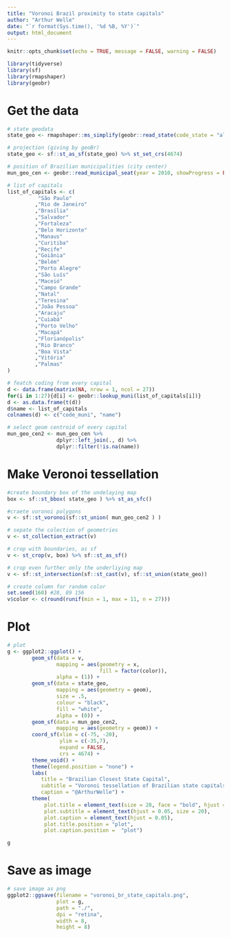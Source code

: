 ```yaml
---
title: "Voronoi Brazil proximity to state capitals"
author: "Arthur Welle"
date: "`r format(Sys.time(), '%d %B, %Y')`"
output: html_document
---
```


```r
knitr::opts_chunk$set(echo = TRUE, message = FALSE, warning = FALSE)
```


```r
library(tidyverse)
library(sf)
library(rmapshaper)
library(geobr)
```


# Get the data

```r
# state geodata
state_geo <- rmapshaper::ms_simplify(geobr::read_state(code_state = "all", year = 2018, showProgress = FALSE), keep=0.05)

# projection (giving by geoBr)
state_geo <- sf::st_as_sf(state_geo) %>% st_set_crs(4674)

# position of Brazilian municipalities (city center)
mun_geo_cen <- geobr::read_municipal_seat(year = 2010, showProgress = FALSE)

# list of capitals
list_of_capitals <- c( 
          "São Paulo"
         ,"Rio de Janeiro"
         ,"Brasília"
         ,"Salvador"
         ,"Fortaleza"
         ,"Belo Horizonte"
         ,"Manaus"
         ,"Curitiba"
         ,"Recife"
         ,"Goiânia"
         ,"Belém"
         ,"Porto Alegre"
         ,"São Luís"
         ,"Maceió"
         ,"Campo Grande"
         ,"Natal"
         ,"Teresina"
         ,"João Pessoa"
         ,"Aracaju"
         ,"Cuiabá"
         ,"Porto Velho"
         ,"Macapá"
         ,"Florianópolis"
         ,"Rio Branco"
         ,"Boa Vista"
         ,"Vitória"
         ,"Palmas"
)

# featch coding from every capital 
d <- data.frame(matrix(NA, nrow = 1, ncol = 27))
for(i in 1:27){d[i] <- geobr::lookup_muni(list_of_capitals[i])}
d <- as.data.frame(t(d))
d$name <- list_of_capitals
colnames(d) <- c("code_muni", "name")

# select geom centroid of every capital
mun_geo_cen2 <- mun_geo_cen %>% 
                dplyr::left_join(., d) %>% 
                dplyr::filter(!is.na(name))

```

# Make Veronoi tessellation

```r
#create boundary box of the undelaying map 
box <- sf::st_bbox( state_geo ) %>% st_as_sfc()

#craete voronoi polygons
v <- sf::st_voronoi(sf::st_union( mun_geo_cen2 ) )

# sepate the colection of geometries
v <- st_collection_extract(v)

# crop with boundaries, as sf
v <- st_crop(v, box) %>% sf::st_as_sf()

# crop even further only the underliying map 
v <- sf::st_intersection(sf::st_cast(v), sf::st_union(state_geo))

# create column for random color
set.seed(160) #28, 89 156
v$color <- c(round(runif(min = 1, max = 11, n = 27)))
```

# Plot

```r
# plot
g <- ggplot2::ggplot() +
        geom_sf(data = v,
                mapping = aes(geometry = x,
                              fill = factor(color)),
                alpha = (1)) +
        geom_sf(data = state_geo,
                mapping = aes(geometry = geom),
                size = .5,
                colour = "black",
                fill = "white",
                alpha = (0)) +        
        geom_sf(data = mun_geo_cen2,
                mapping = aes(geometry = geom)) +
        coord_sf(xlim = c(-75, -20),
                 ylim = c(-35,7),
                 expand = FALSE, 
                 crs = 4674) +  
        theme_void() +
        theme(legend.position = "none") +
        labs(
           title = "Brazilian Closest State Capital",
           subtitle = "Voronoi tessellation of Brazilian state capitals",
           caption = "@ArthurWelle") +
        theme(
            plot.title = element_text(size = 28, face = "bold", hjust = 0.05),
            plot.subtitle = element_text(hjust = 0.05, size = 20),
            plot.caption = element_text(hjust = 0.05),
            plot.title.position = "plot",
            plot.caption.position =  "plot")  

g
```

# Save as image

```r
# save image as png
ggplot2::ggsave(filename = "voronoi_br_state_capitals.png", 
                plot = g, 
                path = "./", 
                dpi = "retina", 
                width = 8, 
                height = 8)
```










